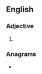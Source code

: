 ==English==

===Adjective===
{{head|en|adjective comparative form}}

# {{en-comparative of|bendy}}

===Anagrams===
* {{anagrams|en|a=bdeeinr|breedin'|debrine|inbreed}}